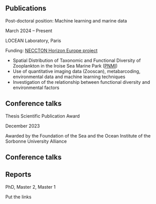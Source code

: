 ## Publications

::: experience-item
::: experience-title
Post-doctoral position: Machine learning and marine data
:::

::: experience-date
March 2024 – Present
:::

LOCEAN Laboratory, Paris

Funding: <a href="https://neccton.eu/" target="_blank">NECCTON Horizon Europe project</a>

-   Spatial Distribution of Taxonomic and Functional Diversity of Zooplankton in the Iroise Sea Marine Park (<a href="https://parc-marin-iroise.fr/" target="_blank">PNMI</a>)
-   Use of quantitative imaging data (Zooscan), metabarcoding, environmental data and machine learning techniques
-   Investigation of the relationship between functional diversity and environmental factors
:::

## Conference talks

::: experience-item
::: experience-title
Thesis Scientific Publication Award
:::

::: experience-date
December 2023
:::

Awarded by the Foundation of the Sea and the Ocean Institute of the Sorbonne University Alliance
:::

## Conference talks

## Reports

PhD, Master 2, Master 1

Put the links
